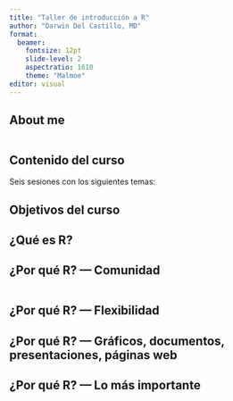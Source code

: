 ```yaml
---
title: "Taller de introducción a R"
author: "Darwin Del Castillo, MD"
format: 
  beamer:
    fontsize: 12pt
    slide-level: 2
    aspectratio: 1610
    theme: "Malmoe"
editor: visual
---
```


## About me
::::: columns
::: {.column width="60%"}
\begin{footnotesize}
\begin{itemize}
 \item Soy médico egresado de la UNMSM (Lima, Perú)
 \item Estudiante de la Maestría en Salud Pública en University of Washington (Seattle, WA).
 \item Anteriormente fui asistente de investigación en CRONICAS, Centro de Excelencia en Enfermedades Crónicas (UPCH).
 \item Actualmente trabajando como asistente de investigación en el Departamento de Salud Global de UW y en el Equipo de Informática Clínica del Institute for Health Metrics and Evaluation (IHME).
 \item Trabajo en la intersección de epidemiología y ciencias de datos en salud. Mi interés en investigación es  \textbf{\href{https://doi.org/10.1177/1559827619879694}{el origen temprano de las enfermedades no transmisibles}} y en \textbf{{ENT en edades tempranas}}.
\end{itemize}
\end{footnotesize}
:::

::: {.column width="40%"}
\begin{center}
\includegraphics[width=0.9\linewidth]{slides_figs/my_picture.jpeg}
\end{center}
:::
:::::

## Contenido del curso
Seis sesiones con los siguientes temas:

\begin{itemize}
  \item Introducción a R y RStudio (IDE)
  \item Limpieza de datos en R/RStudio
  \item Estadística descriptiva: Tablas de resumen y gráficos básicos
  \item Estadística inferencial: Pruebas de hipótesis bivariadas
  \item Modelo de regresión lineal simple: supuestos, ajuste y diagnóstico
  \item Extras: regresión múltiple y otros modelos, introducción a version control con GitHub
\end{itemize}

## Objetivos del curso
\begin{itemize}
  \item Conocer las bases del lenguaje de programación R y su IDE RStudio
  \item Realizar limpieza de datos en R
  \item Identificar pruebas de hipótesis y gráficos adecuados útiles para tus trabajos de investigación (\textbf{tesis})
  \item Conocer conceptos básicos de version control con GitHub
  \item Reconocer cuando pedir ayuda y qué pedir exactamente
\end{itemize}

## ¿Qué es R?
\begin{itemize}
  \item R es un lenguaje de programación y un entorno de desarrollo para análisis estadístico y gráfico.
  \item Utilizado principalmente en biomedicina por sus capacidades estadísticas y su habilidad para generar gráficos de alta calidad.
  \item R base es útil, el poder del código base de R se amplifica cuando añadimos paquetes (explicaremos esto más adelante)
\end{itemize}


## ¿Por qué R? — Comunidad
::::: columns
::: {.column width="33.3%"}
\begin{center}
\includegraphics[width=0.9\linewidth]{slides_figs/R_bloggers.png}
\end{center}
:::
::: {.column width="33.3%"}
\begin{center}
\includegraphics[width=0.9\linewidth]{slides_figs/stack_overflow.png}
\end{center}
:::
::: {.column width="33.3%"}
\begin{center}
\includegraphics[width=0.9\linewidth]{slides_figs/R_data_science.png}
\end{center}
:::
:::::

## ¿Por qué R? — Flexibilidad
\begin{center}
\includegraphics[width=1\linewidth]{slides_figs/packages.png}
\end{center}

## ¿Por qué R? — Gráficos, documentos, presentaciones, páginas web
\begin{center}
\includegraphics[width=0.75\linewidth]{slides_figs/webpage.png}
\end{center}

## ¿Por qué R? — Lo más importante
\begin{center}
\includegraphics[width=0.5\linewidth]{slides_figs/free.png}
\end{center}

